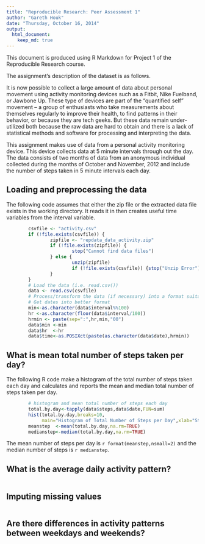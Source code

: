```yaml
---
title: "Reproducible Research: Peer Assessment 1"
author: "Gareth Houk"
date: "Thursday, October 16, 2014"
output: 
  html_document:
    keep_md: true
---
```

This document is produced using R Markdown for Project 1 of the Reproducible Research course.

The assignment's description of the dataset is as follows.

It is now possible to collect a large amount of data about personal movement using activity monitoring devices such as a Fitbit, Nike Fuelband, or Jawbone Up. These type of devices are part of the "quantified self" movement -- a group of enthusiasts who take measurements about themselves regularly to improve their health, to find patterns in their behavior, or because they are tech geeks. But these data remain under-utilized both because the raw data are hard to obtain and there is a lack of statistical methods and software for processing and interpreting the data.

This assignment makes use of data from a personal activity monitoring device. This device collects data at 5 minute intervals through out the day. The data consists of two months of data from an anonymous individual collected during the months of October and November, 2012 and include the number of steps taken in 5 minute intervals each day.


## Loading and preprocessing the data

The following code assumes that either the zip file or the extracted data file exists in the working directory.  It reads it in then creates useful time variables from the interval variable.


```r
        csvfile <- "activity.csv"
        if (!file.exists(csvfile)) {
                zipfile <- "repdata_data_activity.zip"
                if (!file.exists(zipfile)) {
                        stop("Cannot find data files")
                } else {
                        unzip(zipfile)
                        if (!file.exists(csvfile)) {stop("Unzip Error")}
                }
        }
        # Load the data (i.e. read.csv())
        data <- read.csv(csvfile)
        # Process/transform the data (if necessary) into a format suitable for your analysis
        # Get dates into better format
        min<-as.character(data$interval%%100)
        hr <-as.character(floor(data$interval/100))
        hrmin <- paste(sep=":",hr,min,"00")
        data$min <-min
        data$hr  <-hr
        data$time<-as.POSIXct(paste(as.character(data$date),hrmin))
```

## What is mean total number of steps taken per day?

The following R code make a histogram of the total number of steps taken each day and calculates and reports the mean and median total number of steps taken per day.

```r
        # histogram and mean total number of steps each day
        total.by.day<-tapply(data$steps,data$date,FUN=sum)
        hist(total.by.day,breaks=10,
             main="Histogram of Total Number of Steps per Day",xlab="Steps",ylab="Frequency")
        meanstep  <-mean(total.by.day,na.rm=TRUE)
        medianstep<-median(total.by.day,na.rm=TRUE)
```

The mean number of steps per day is `r format(meanstep,nsmall=2)` and the median number of steps is `r medianstep`.

## What is the average daily activity pattern?

```r
```


## Imputing missing values

```r
```


## Are there differences in activity patterns between weekdays and weekends?

```r
```
